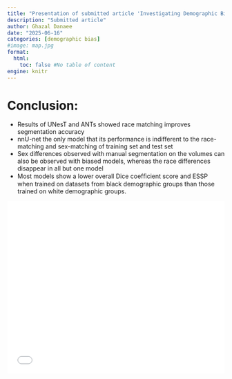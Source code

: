 ```yaml
---
title: "Presentation of submitted article 'Investigating Demographic Bias in Brain MRI Segmentation: A Comparative Study of Deep-Learning and Non-Deep-Learning Methods'"
description: "Submitted article"
author: Ghazal Danaee
date: "2025-06-16"
categories: [demographic bias]
#image: map.jpg
format:
  html:
    toc: false #No table of content
engine: knitr
---
```


# Conclusion:
- Results of UNesT and ANTs showed race matching improves segmentation accuracy
- nnU-net the only model that its performance is indifferent to the race-matching and sex-matching of training set and test set
- Sex differences observed with manual segmentation on the volumes can also be observed with biased models, whereas the race
differences disappear in all but one model
- Most models show a lower overall Dice coefﬁcient score and ESSP when trained on datasets from black demographic groups than
those trained on white demographic groups.

![](../../../journalclub/pdfs/2025_06_16_GD_demographic_bias.pdf){width=100% height=400}